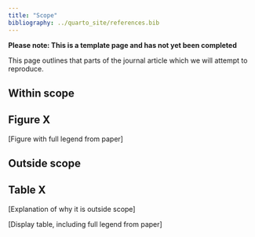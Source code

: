 ```yaml
---
title: "Scope"
bibliography: ../quarto_site/references.bib
---
```


<!-- TODO: Remove this warning once filled out page -->
**Please note: This is a template page and has not yet been completed**

<!-- TODO: Use skeleton to create page describing scope -->

<!-- NOTE: If you do not have a license allowing you to upload and reuse images from the article, then you should describe them below, and direct the reader to a link to the article -->

This page outlines that parts of the journal article which we will attempt to reproduce.

## Within scope

::: {.callout-note appearance="minimal" collapse=true}

## Figure X

[Figure with full legend from paper]
<!-- e.g.
![Figure 2. "Patient state over time by unit. The patient population progresses through infection over three months (with 80% infected). The bold line shows the median results of 30 trials, and the fainter lines show the minimum and maximum from the 30 trials." @allen_simulation_2020](../original_study/article_fig2.png){width=80%}-->

:::

## Outside scope

::: {.callout-note appearance="minimal" collapse=true}

## Table X

[Explanation of why it is outside scope]

[Display table, including full legend from paper]

:::